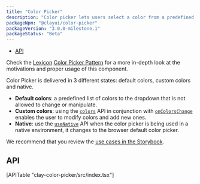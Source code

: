 ```yaml
---
title: "Color Picker"
description: "Color picker lets users select a color from a predefined palette, specify a color via its hexadecimal value, sample a color, and explore color values to create a custom color variation."
packageNpm: "@clayui/color-picker"
packageVersion: "3.0.0-milestone.1"
packageStatus: "Beta"
---
```



<div class="nav-toc">

- [API](#api)

</div>

<div class="clay-site-alert alert alert-info">
	Check the <a href="https://liferay.design/lexicon">Lexicon</a> <a href="https://liferay.design/lexicon/core-components/forms/picker-color/">Color Picker Pattern</a> for a more in-depth look at the motivations and proper usage of this component.
</div>

Color Picker is delivered in 3 different states: default colors, custom colors and native.

- **Default colors**: a predefined list of colors to the dropdown that is not allowed to change or manipulate.
- **Custom colors**: using the [`colors`](#api-colors) API in conjunction with [`onColorsChange`](#api-onColorsChange) enables the user to modify colors and add new ones.
- **Native**: use the [`useNative`](#api-useNative) API when the color picker is being used in a native environment, it changes to the browser default color picker.

<ColorPicker />

We recommend that you review the [use cases in the Storybook](https://storybook.clayui.com/?path=/story/claycolorpicker--default).

## API

<div>
	[APITable "clay-color-picker/src/index.tsx"]
</div>
